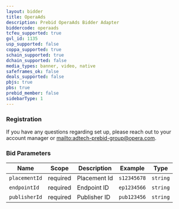 ```yaml
---
layout: bidder
title: OperaAds
description: Prebid OperaAds Bidder Adapter
biddercode: operaads
tcfeu_supported: true
gvl_id: 1135
usp_supported: false
coppa_supported: true
schain_supported: true
dchain_supported: false
media_types: banner, video, native
safeframes_ok: false
deals_supported: false
pbjs: true
pbs: true
prebid_member: false
sidebarType: 1
---
```


### Registration

If you have any questions regarding set up, please reach out to your account manager or [mailto:adtech-prebid-group@opera.com](adtech-prebid-group@opera.com).

### Bid Parameters


| Name        | Scope    | Description            | Example          | Type     |
|-------------|----------|------------------------|------------------|----------|
| `placementId`| required | Placement Id          | `s12345678`      | `string` |
| `endpointId`| required | Endpoint ID            | `ep1234566`      | `string` |
| `publisherId`| required | Publisher ID          | `pub123456`      | `string` |
